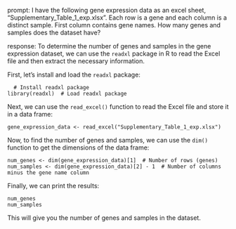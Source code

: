prompt:
I have the following gene expression data as an excel sheet,  "Supplementary_Table_1_exp.xlsx". Each row is a gene and each column is a distinct sample. First column contains gene names. How many genes and samples does the dataset have?

response:
To determine the number of genes and samples in the gene expression dataset, we can use the `readxl` package in R to read the Excel file and then extract the necessary information.

First, let's install and load the `readxl` package:

```
  # Install readxl package
library(readxl)  # Load readxl package
```

Next, we can use the `read_excel()` function to read the Excel file and store it in a data frame:

```
gene_expression_data <- read_excel("Supplementary_Table_1_exp.xlsx")
```

Now, to find the number of genes and samples, we can use the `dim()` function to get the dimensions of the data frame:

```
num_genes <- dim(gene_expression_data)[1]  # Number of rows (genes)
num_samples <- dim(gene_expression_data)[2] - 1  # Number of columns minus the gene name column
```

Finally, we can print the results:

```
num_genes
num_samples
```

This will give you the number of genes and samples in the dataset.
